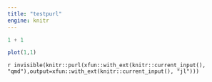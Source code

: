 ```yaml
---
title: "testpurl"
engine: knitr
---
```


```julia
1 + 1
```


```julia
plot(1,1)
```

`r invisible(knitr::purl(xfun::with_ext(knitr::current_input(), "qmd"),output=xfun::with_ext(knitr::current_input(), "jl")))`


